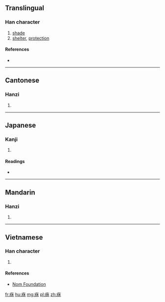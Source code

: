 ==Translingual==

===Han character===
{{Han char|rn=53|rad=广|as=06|sn=9|four=00294|canj=IOD|ids=⿸广休}}

# [[shade]]
# [[shelter]], [[protection]]

====References====
* {{Han ref|kx=0345.240|dkj=09311|dj=0655.130|hdz=20883.010|uh=5EA5|ud=24229|bh=CEBA|bd=52922}}

----

==Cantonese==

===Hanzi===
{{yue-hanzi|jyut=[[jau1]]|y=yau1}}

# {{defn|lang=yue|sort=广06}}

----

==Japanese==

===Kanji===
{{ja-kanji|grade=|rs=广06}}

# {{defn|lang=ja|sort=广06}}

====Readings====
* {{ja-readings|on=[[きゅう]] (kyū), [[く]] (ku)|kun=[[かげ]] (kage)}}

----

==Mandarin==

===Hanzi===
{{cmn-hanzi|pin=[[xiū]] ([[xiu1]])|wg=hsiu<sup>1</sup>}}

# {{defn|lang=cmn|sort=广06}}

----

==Vietnamese==

===Han character===
{{vi-readings|rs=广06| hanviet = hưu}}

# {{defn|lang=vi|sort=广06}}

====References====
*[http://nomfoundation.org/common/nom_details.php?codepoint=5ea5 Nom Foundation]

[[fr:庥]]
[[hu:庥]]
[[mg:庥]]
[[pl:庥]]
[[zh:庥]]